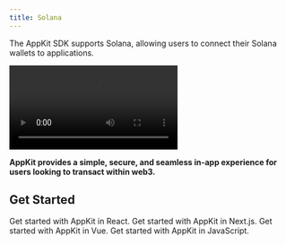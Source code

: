 ```yaml
---
title: Solana
---
```



The AppKit SDK supports Solana, allowing users to connect their Solana wallets to applications.
<Frame>
<video
  controls
  className="w-full aspect-video"
  src="/images/Solana.mp4"
></video>
</Frame>


**AppKit provides a simple, secure, and seamless in-app experience for users looking to transact within web3.**
<Card title="Try Demo" href="https://appkit-lab.reown.com/library/solana/" horizontal />


## Get Started

<CardGroup cols={2}>
  <Card title="React" icon="react" href="/appkit/react/core/installation#solana">
    Get started with AppKit in React.
  </Card>

  <Card title="Next.js" icon="square-n" href="/appkit/next/core/installation#solana">
    Get started with AppKit in Next.js.
  </Card>

  <Card title="Vue" icon="vuejs" href="/appkit/vue/core/installation#solana">
    Get started with AppKit in Vue.
  </Card>

  <Card title="JavaScript" icon="js" href="/appkit/javascript/core/installation#solana">
    Get started with AppKit in JavaScript.
  </Card>
</CardGroup>
